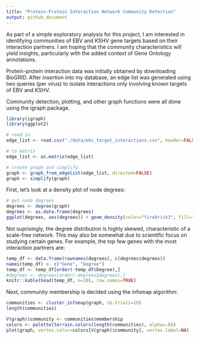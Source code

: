 ```yaml
---
title: "Protein-Protein Interaction Network Community Detection"
output: github_document
---
```


As part of a simple exploratory analysis for this project, I am interested in identifying communities of EBV and KSHV gene targets based on their interaction partners. I am hoping that the community characteristics will yield insights, particularly with the added context of Gene Ontology annotations.

Protein-protein interaction data was initially obtained by downloading BioGRID. After insertion into my database, an edge list was generated using two queries (per virus) to isolate interactions only involving known targets of EBV and KSHV.

Community detection, plotting, and other graph functions were all done using the igraph package.

```r
library(igraph)
library(ggplot2)

# read in
edge_list <- read.csv("./data/ebv_target_interactions.csv", header=FALSE)

# to matrix
edge_list <- as.matrix(edge_list)

# create graph and simplify
graph <- graph_from_edgelist(edge_list, directed=FALSE)
graph <- simplify(graph)
```

First, let's look at a density plot of node degrees:

```r
# get node degrees
degrees <- degree(graph)
degrees <- as.data.frame(degrees)
ggplot(degrees, aes(degrees)) + geom_density(color="firebrick3", fill="firebrick3", alpha=0.4) + coord_cartesian(xlim=c(0,150))
```

Not suprisingly, the degree distribution is highly skewed, characteristic of a scale-free network. This may also be somewhat due to scientific focus on studying certain genes. For example, the top few genes with the most interaction partners are:

```r
temp_df <- data.frame(rownames(degrees), c(degrees$degrees))
names(temp_df) <- c("Gene", "Degree")
temp_df <- temp_df[order(-temp_df$Degree),]
#degrees <- degrees[order(-degrees$degrees),]
knitr::kable(head(temp_df, n=10), row.names=TRUE)
```

Next, community membership is decided using the infomap algorithm:

```r
communities <- cluster_infomap(graph, nb.trials=10)
length(communities)
```



```r
V(graph)$community <- communities$membership
colors <- palette(terrain.colors(length(communities), alpha=.6))
plot(graph, vertex.color=colors[V(graph)$community], vertex.label=NA)
```
 
 

